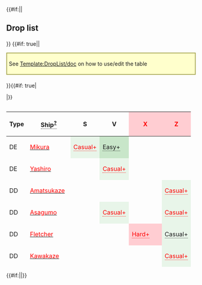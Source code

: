 {{#if:{{{compact|}}}||<h2>Drop list</h2>{{Section}}}}
{{#if: true||<div style="border: 2px solid #aa5; background: #ffc; padding: 5px; margin: 15px auto 20px;">See [[Template:DropList/doc]] on how to use/edit the table</div>
}}{{#if: true|<div class="toggle" data-target="droplist-non-rare-ship" data-default="hide" style="display: none;"><span class="toggle-show" style="cursor: pointer; color: #006cb0;">☑ All drops (enabled)</span><span class="toggle-hide" style="cursor: pointer; color: #006cb0;">☒ All drops (disabled, only rare drops)</span></div>
|}}<div style="max-height: 429px; overflow: auto;">
{| class="article-table sortable " align="center" width="100%" style="text-align:center; line-height:15px;"
!Type
!<span style="border-bottom:1px dotted;">Ship<sup>[[Template:DropList/doc|?]]</sup></span>
!S
!V
!style="background-color:#FFCDD2;color:red;"|'''X'''
!style="background-color:#FFCDD2;color:red;"|'''Z'''
|-
|DE
|[[Mikura|<span style="color:red;">Mikura</span>]]
|style="background-color:#E8F5E9;color:red"|<span title="Casual: &#10;&#160;&#160;S: 0.9% (56/6364)&#10;Easy: &#10;&#160;&#160;S: 0.8% (183/23091)&#10;Medium: &#10;&#160;&#160;S: 0.6% (56/9595)&#10;Hard: &#10;&#160;&#160;S: 0.6% (326/54648)" style="cursor:help;border-bottom:1px dotted">Casual+</span>
|style="background-color:#C8E6C9;color:"|<span title="Easy: &#10;&#160;&#160;S: 1.5% (60/4137)&#10;Medium: &#10;&#160;&#160;S: 2.2% (61/2796)&#10;Hard: &#10;&#160;&#160;S: 2.6% (437/16754) &#10;&#160;&#160;A: 0.4% (24/6251)" style="cursor:help;border-bottom:1px dotted">Easy+</span>
|
|
|-
|DE
|[[Yashiro|<span style="color:red;">Yashiro</span>]]
|
|style="background-color:#E8F5E9;color:red"|<span title="Casual: &#10;&#160;&#160;S: 0.7% (3/436)&#10;Easy: &#10;&#160;&#160;S: 0.5% (22/4137)&#10;Medium: &#10;&#160;&#160;S: 1.5% (41/2796)&#10;Hard: &#10;&#160;&#160;S: 2.2% (369/16754)" style="cursor:help;border-bottom:1px dotted">Casual+</span>
|
|
|-
|DD
|[[Amatsukaze|<span style="color:red;">Amatsukaze</span>]]
|
|
|
|style="background-color:#E8F5E9;color:red"|<span title="Casual: &#10;&#160;&#160;S: 1.8% (157/8527)&#10;Easy: &#10;&#160;&#160;S: 2% (599/29945)&#10;Medium: &#10;&#160;&#160;S: 2% (153/7763)&#10;Hard: &#10;&#160;&#160;S: 2.1% (383/18243)" style="cursor:help;border-bottom:1px dotted">Casual+</span>
|-
|DD
|[[Asagumo|<span style="color:red;">Asagumo</span>]]
|
|style="background-color:#E8F5E9;color:red"|<span title="Casual: &#10;&#160;&#160;S: 0.7% (3/436)&#10;Easy: &#10;&#160;&#160;S: 1.6% (65/4137)&#10;Medium: &#10;&#160;&#160;S: 1.5% (43/2796)&#10;Hard: &#10;&#160;&#160;S: 1.4% (239/16754)" style="cursor:help;border-bottom:1px dotted">Casual+</span>
|
|style="background-color:#E8F5E9;color:red"|<span title="Casual: &#10;&#160;&#160;S: 2.1% (179/8527)&#10;Easy: &#10;&#160;&#160;S: 2% (606/29945)&#10;Medium: &#10;&#160;&#160;S: 1.9% (147/7763)&#10;Hard: &#10;&#160;&#160;S: 1.9% (351/18243)" style="cursor:help;border-bottom:1px dotted">Casual+</span>
|-
|DD
|[[Fletcher|<span style="color:red;">Fletcher</span>]]
|
|
|style="background-color:#FFCDD2;color:red"|<span title="Hard: &#10;&#160;&#160;S: 1% (180/17665)" style="cursor:help;border-bottom:1px dotted">Hard+</span>
|style="background-color:#E8F5E9;color:"|<span title="Casual: &#10;&#160;&#160;S: 2.6% (225/8527)&#10;Easy: &#10;&#160;&#160;S: 3.2% (968/29945)&#10;Medium: &#10;&#160;&#160;S: 4.4% (340/7763)&#10;Hard: &#10;&#160;&#160;S: 3.1% (572/18243) &#10;&#160;&#160;A: 0.9% (433/50336)" style="cursor:help;border-bottom:1px dotted">Casual+</span>
|-
|DD
|[[Kawakaze|<span style="color:red;">Kawakaze</span>]]
|
|
|
|style="background-color:#E8F5E9;color:red"|<span title="Casual: &#10;&#160;&#160;S: 2.1% (177/8527)&#10;Easy: &#10;&#160;&#160;S: 2% (592/29945)&#10;Medium: &#10;&#160;&#160;S: 1.8% (140/7763)&#10;Hard: &#10;&#160;&#160;S: 1.9% (346/18243)" style="cursor:help;border-bottom:1px dotted">Casual+</span>
|-
|DD
|[[Kazagumo|<span style="color:red;">Kazagumo</span>]]
|
|
|style="background-color:#FFE0B2;color:red"|<span title="Medium: &#10;&#160;&#160;S: 1.8% (109/6152)&#10;Hard: &#10;&#160;&#160;S: 2% (355/17665)" style="cursor:help;border-bottom:1px dotted">Medium+</span>
|style="background-color:#E8F5E9;color:"|<span title="Casual: &#10;&#160;&#160;S: 3.9% (330/8527)&#10;Easy: &#10;&#160;&#160;S: 4% (1210/29945) &#10;&#160;&#160;A: 1.8% (120/6667)&#10;Medium: &#10;&#160;&#160;S: 3.7% (291/7763) &#10;&#160;&#160;A: 1.8% (78/4401)&#10;Hard: &#10;&#160;&#160;S: 4.1% (744/18243) &#10;&#160;&#160;A: 2% (1000/50336)" style="cursor:help;border-bottom:1px dotted">Casual+</span>
|-
|DD
|[[Takanami|<span style="color:red;">Takanami</span>]]
|
|
|
|style="background-color:#E8F5E9;color:red"|<span title="Casual: &#10;&#160;&#160;S: 2.1% (181/8527)&#10;Easy: &#10;&#160;&#160;S: 2.1% (636/29945)&#10;Medium: &#10;&#160;&#160;S: 1.9% (148/7763)&#10;Hard: &#10;&#160;&#160;S: 1.9% (351/18243)" style="cursor:help;border-bottom:1px dotted">Casual+</span>
|-
|DD
|[[Teruzuki|<span style="color:red;">Teruzuki</span>]]
|
|
|style="background-color:#E8F5E9;color:red"|<span title="Casual: &#10;&#160;&#160;S: 1.8% (42/2321)&#10;Easy: &#10;&#160;&#160;S: 1.4% (130/9158)&#10;Medium: &#10;&#160;&#160;S: 1.8% (113/6152)&#10;Hard: &#10;&#160;&#160;S: 1.9% (333/17665)" style="cursor:help;border-bottom:1px dotted">Casual+</span>
|style="background-color:#E8F5E9;color:"|<span title="Casual: &#10;&#160;&#160;S: 3.1% (261/8527) &#10;&#160;&#160;A: 0.9% (8/909)&#10;Easy: &#10;&#160;&#160;S: 2.8% (837/29945) &#10;&#160;&#160;A: 1% (70/6667)&#10;Medium: &#10;&#160;&#160;S: 2.6% (199/7763) &#10;&#160;&#160;A: 2.1% (91/4401)&#10;Hard: &#10;&#160;&#160;S: 2% (367/18243) &#10;&#160;&#160;A: 1.7% (848/50336)" style="cursor:help;border-bottom:1px dotted">Casual+</span>
|-
|DD
|[[Uranami|<span style="color:red;">Uranami</span>]]
|style="background-color:#E8F5E9;color:red"|<span title="Casual: &#10;&#160;&#160;S: 1.6% (99/6364)&#10;Easy: &#10;&#160;&#160;S: 1.4% (324/23091)&#10;Medium: &#10;&#160;&#160;S: 1.4% (134/9595)&#10;Hard: &#10;&#160;&#160;S: 1.4% (747/54648)" style="cursor:help;border-bottom:1px dotted">Casual+</span>
|style="background-color:#E8F5E9;color:"|<span title="Casual: &#10;&#160;&#160;S: 1.6% (7/436)&#10;Easy: &#10;&#160;&#160;S: 1.1% (47/4137)&#10;Medium: &#10;&#160;&#160;S: 1.4% (40/2796) &#10;&#160;&#160;A: 1.5% (4/261)&#10;Hard: &#10;&#160;&#160;S: 1.3% (224/16754) &#10;&#160;&#160;A: 1.4% (90/6251)" style="cursor:help;border-bottom:1px dotted">Casual+</span>
|
|
|-
|CL
|[[Helena|<span style="color:red;">Helena</span>]]
|
|
|style="background-color:#C8E6C9;color:red"|<span title="Easy: &#10;&#160;&#160;S: 0.5% (48/9158)&#10;Medium: &#10;&#160;&#160;S: 0.8% (49/6152)&#10;Hard: &#10;&#160;&#160;S: 1.6% (277/17665)" style="cursor:help;border-bottom:1px dotted">Easy+</span>
|style="background-color:#E8F5E9;color:"|<span title="Casual: &#10;&#160;&#160;S: 1.4% (118/8527) &#10;&#160;&#160;A: 0.7% (6/909)&#10;Easy: &#10;&#160;&#160;S: 1.9% (564/29945) &#10;&#160;&#160;A: 0.7% (44/6667)&#10;Medium: &#10;&#160;&#160;S: 2.5% (192/7763) &#10;&#160;&#160;A: 1.1% (50/4401)&#10;Hard: &#10;&#160;&#160;S: 2.6% (474/18243) &#10;&#160;&#160;A: 1.4% (687/50336)" style="cursor:help;border-bottom:1px dotted">Casual+</span>
|-
|CA
|[[Mikuma|<span style="color:red;">Mikuma</span>]]
|
|
|style="background-color:#C8E6C9;color:red"|<span title="Easy: &#10;&#160;&#160;S: 2% (186/9158)&#10;Medium: &#10;&#160;&#160;S: 2% (123/6152)&#10;Hard: &#10;&#160;&#160;S: 1.9% (343/17665)" style="cursor:help;border-bottom:1px dotted">Easy+</span>
|style="background-color:#E8F5E9;color:"|<span title="Casual: &#10;&#160;&#160;S: 2.2% (188/8527) &#10;&#160;&#160;A: 2.5% (23/909)&#10;Easy: &#10;&#160;&#160;S: 1.9% (575/29945) &#10;&#160;&#160;A: 1.9% (129/6667)&#10;Medium: &#10;&#160;&#160;S: 2.1% (164/7763) &#10;&#160;&#160;A: 2% (89/4401)&#10;Hard: &#10;&#160;&#160;S: 2% (370/18243) &#10;&#160;&#160;A: 1.9% (946/50336)" style="cursor:help;border-bottom:1px dotted">Casual+</span>
|-
|CVL
|[[Kasuga Maru|<span style="color:red;">Kasuga Maru</span>]]
|style="background-color:#E8F5E9;color:red"|<span title="Casual: &#10;&#160;&#160;S: 1% (63/6364)&#10;Easy: &#10;&#160;&#160;S: 1.1% (254/23091)&#10;Medium: &#10;&#160;&#160;S: 1% (92/9595)&#10;Hard: &#10;&#160;&#160;S: 0.9% (499/54648)" style="cursor:help;border-bottom:1px dotted">Casual+</span>
|style="background-color:#E8F5E9;color:"|<span title="Casual: &#10;&#160;&#160;S: 2.8% (12/436)&#10;Easy: &#10;&#160;&#160;S: 3.1% (128/4137)&#10;Medium: &#10;&#160;&#160;S: 3.5% (97/2796)&#10;Hard: &#10;&#160;&#160;S: 2.9% (482/16754) &#10;&#160;&#160;A: 0.8% (52/6251)" style="cursor:help;border-bottom:1px dotted">Casual+</span>
|
|
|-
|AV
|[[Nisshin|<span style="color:red;">Nisshin</span>]]
|
|
|style="background-color:#FFE0B2;color:red"|<span title="Medium: &#10;&#160;&#160;S: 0.9% (58/6152)&#10;Hard: &#10;&#160;&#160;S: 0.8% (150/17665)" style="cursor:help;border-bottom:1px dotted">Medium+</span>
|style="background-color:#E8F5E9;color:"|<span title="Casual: &#10;&#160;&#160;S: 1.2% (106/8527)&#10;Easy: &#10;&#160;&#160;S: 1% (308/29945)&#10;Medium: &#10;&#160;&#160;S: 1.8% (137/7763) &#10;&#160;&#160;A: 1% (42/4401)&#10;Hard: &#10;&#160;&#160;S: 2.4% (432/18243) &#10;&#160;&#160;A: 0.8% (416/50336)" style="cursor:help;border-bottom:1px dotted">Casual+</span>
|-
|AO
|[[Hayasui|<span style="color:red;">Hayasui</span>]]
|style="background-color:#E8F5E9;color:red"|<span title="Casual: &#10;&#160;&#160;S: 1% (66/6364)&#10;Easy: &#10;&#160;&#160;S: 1% (225/23091)&#10;Medium: &#10;&#160;&#160;S: 0.8% (74/9595)&#10;Hard: &#10;&#160;&#160;S: 0.6% (326/54648)" style="cursor:help;border-bottom:1px dotted">Casual+</span>
|style="background-color:#E8F5E9;color:"|<span title="Casual: &#10;&#160;&#160;S: 3.2% (14/436)&#10;Easy: &#10;&#160;&#160;S: 2.2% (92/4137)&#10;Medium: &#10;&#160;&#160;S: 2.3% (63/2796)&#10;Hard: &#10;&#160;&#160;S: 2.1% (354/16754) &#10;&#160;&#160;A: 0.6% (35/6251)" style="cursor:help;border-bottom:1px dotted">Casual+</span>
|
|
|- class="toggle-target-droplist-non-rare-ship" style="display:none;"
|DD
|[[Makigumo|<span style="color:green;">Makigumo</span>]]
|
|
|style="background-color:#C8E6C9;color:red"|<span title="Easy: &#10;&#160;&#160;S: 2% (187/9158)&#10;Medium: &#10;&#160;&#160;S: 1.7% (106/6152)&#10;Hard: &#10;&#160;&#160;S: 1.9% (342/17665)" style="cursor:help;border-bottom:1px dotted">Easy+</span>
|style="background-color:#E8F5E9;color:"|<span title="Casual: &#10;&#160;&#160;S: 4.6% (393/8527) &#10;&#160;&#160;A: 1.8% (16/909)&#10;Easy: &#10;&#160;&#160;S: 3.8% (1151/29945) &#10;&#160;&#160;A: 1.9% (129/6667)&#10;Medium: &#10;&#160;&#160;S: 3.9% (301/7763) &#10;&#160;&#160;A: 1.9% (83/4401)&#10;Hard: &#10;&#160;&#160;S: 3.9% (716/18243) &#10;&#160;&#160;A: 2% (1020/50336)" style="cursor:help;border-bottom:1px dotted">Casual+</span>
|- class="toggle-target-droplist-non-rare-ship" style="display:none;"
|DD
|[[Yukikaze|<span style="color:green;">Yukikaze</span>]]
|
|
|
|style="background-color:#E8F5E9;color:red"|<span title="Casual: &#10;&#160;&#160;S: 1.9% (166/8527)&#10;Easy: &#10;&#160;&#160;S: 2% (602/29945)&#10;Medium: &#10;&#160;&#160;S: 1.9% (146/7763)&#10;Hard: &#10;&#160;&#160;S: 2% (362/18243)" style="cursor:help;border-bottom:1px dotted">Casual+</span>
|- class="toggle-target-droplist-non-rare-ship" style="display:none;"
|DD
|[[Yuugumo|<span style="color:green;">Yuugumo</span>]]
|
|
|style="background-color:#C8E6C9;color:red"|<span title="Easy: &#10;&#160;&#160;S: 2% (180/9158)&#10;Medium: &#10;&#160;&#160;S: 1.9% (118/6152)&#10;Hard: &#10;&#160;&#160;S: 2% (353/17665)" style="cursor:help;border-bottom:1px dotted">Easy+</span>
|style="background-color:#E8F5E9;color:"|<span title="Casual: &#10;&#160;&#160;S: 3.6% (309/8527) &#10;&#160;&#160;A: 1.8% (16/909)&#10;Easy: &#10;&#160;&#160;S: 4.1% (1229/29945) &#10;&#160;&#160;A: 2% (136/6667)&#10;Medium: &#10;&#160;&#160;S: 4.1% (321/7763) &#10;&#160;&#160;A: 1.1% (47/4401)&#10;Hard: &#10;&#160;&#160;S: 3.9% (719/18243) &#10;&#160;&#160;A: 2% (1013/50336)" style="cursor:help;border-bottom:1px dotted">Casual+</span>
|- class="toggle-target-droplist-non-rare-ship" style="display:none;"
|CL
|[[Nagara|<span style="color:green;">Nagara</span>]]
|style="background-color:#E8F5E9;color:red"|<span title="Casual: &#10;&#160;&#160;S: 1.2% (75/6364)&#10;Easy: &#10;&#160;&#160;S: 1.6% (369/23091)&#10;Medium: &#10;&#160;&#160;S: 1.3% (122/9595)&#10;Hard: &#10;&#160;&#160;S: 1.4% (773/54648)" style="cursor:help;border-bottom:1px dotted">Casual+</span>
|style="background-color:#E8F5E9;color:"|<span title="Casual: &#10;&#160;&#160;S: 1.1% (5/436)&#10;Easy: &#10;&#160;&#160;S: 1.2% (49/4137) &#10;&#160;&#160;A: 2.1% (2/95)&#10;Medium: &#10;&#160;&#160;S: 1.4% (39/2796) &#10;&#160;&#160;A: 1.9% (5/261)&#10;Hard: &#10;&#160;&#160;S: 1.4% (227/16754) &#10;&#160;&#160;A: 1.2% (77/6251)" style="cursor:help;border-bottom:1px dotted">Casual+</span>
|style="background-color:#E8F5E9;color:red"|<span title="Casual: &#10;&#160;&#160;S: 1.7% (39/2321)&#10;Easy: &#10;&#160;&#160;S: 3.8% (346/9158)&#10;Medium: &#10;&#160;&#160;S: 5.1% (313/6152)&#10;Hard: &#10;&#160;&#160;S: 7.3% (1286/17665)" style="cursor:help;border-bottom:1px dotted">Casual+</span>
|style="background-color:#E8F5E9;color:"|<span title="Casual: &#10;&#160;&#160;S: 7.1% (602/8527) &#10;&#160;&#160;A: 3.7% (34/909)&#10;Easy: &#10;&#160;&#160;S: 7.2% (2169/29945) &#10;&#160;&#160;A: 5.1% (340/6667)&#10;Medium: &#10;&#160;&#160;S: 7.1% (551/7763) &#10;&#160;&#160;A: 6.6% (292/4401)&#10;Hard: &#10;&#160;&#160;S: 7.5% (1376/18243) &#10;&#160;&#160;A: 7.1% (3579/50336)" style="cursor:help;border-bottom:1px dotted">Casual+</span>
|- class="toggle-target-droplist-non-rare-ship" style="display:none;"
|CL
|[[Sendai|<span style="color:green;">Sendai</span>]]
|style="background-color:#E8F5E9;color:red"|<span title="Casual: &#10;&#160;&#160;S: 1.2% (74/6364)&#10;Easy: &#10;&#160;&#160;S: 1.3% (304/23091)&#10;Medium: &#10;&#160;&#160;S: 1.4% (130/9595)&#10;Hard: &#10;&#160;&#160;S: 1.3% (708/54648)" style="cursor:help;border-bottom:1px dotted">Casual+</span>
|style="background-color:#E8F5E9;color:"|<span title="Casual: &#10;&#160;&#160;S: 1.8% (8/436)&#10;Easy: &#10;&#160;&#160;S: 1.4% (58/4137) &#10;&#160;&#160;A: 2.1% (2/95)&#10;Medium: &#10;&#160;&#160;S: 1.2% (34/2796) &#10;&#160;&#160;A: 0.4% (1/261)&#10;Hard: &#10;&#160;&#160;S: 1.3% (220/16754) &#10;&#160;&#160;A: 1.3% (81/6251)" style="cursor:help;border-bottom:1px dotted">Casual+</span>
|style="background-color:#E8F5E9;color:red"|<span title="Casual: &#10;&#160;&#160;S: 2.2% (52/2321)&#10;Easy: &#10;&#160;&#160;S: 1.9% (170/9158)&#10;Medium: &#10;&#160;&#160;S: 2.2% (134/6152)&#10;Hard: &#10;&#160;&#160;S: 1.9% (343/17665)" style="cursor:help;border-bottom:1px dotted">Casual+</span>
|style="background-color:#E8F5E9;color:"|<span title="Casual: &#10;&#160;&#160;S: 2% (171/8527) &#10;&#160;&#160;A: 1.5% (14/909)&#10;Easy: &#10;&#160;&#160;S: 1.9% (570/29945) &#10;&#160;&#160;A: 2.1% (141/6667)&#10;Medium: &#10;&#160;&#160;S: 1.8% (136/7763) &#10;&#160;&#160;A: 2% (89/4401)&#10;Hard: &#10;&#160;&#160;S: 2% (360/18243) &#10;&#160;&#160;A: 2% (1017/50336)" style="cursor:help;border-bottom:1px dotted">Casual+</span>
|- class="toggle-target-droplist-non-rare-ship" style="display:none;"
|CA
|[[Atago|<span style="color:green;">Atago</span>]]
|style="background-color:#FFCDD2;color:red"|<span title="Hard: &#10;&#160;&#160;S: 1.4% (766/54648)" style="cursor:help;border-bottom:1px dotted">Hard+</span>
|style="background-color:#E8F5E9;color:red"|<span title="Casual: &#10;&#160;&#160;S: 0.9% (4/436)&#10;Easy: &#10;&#160;&#160;S: 1.3% (54/4137)&#10;Medium: &#10;&#160;&#160;S: 1.1% (32/2796)&#10;Hard: &#10;&#160;&#160;S: 1.4% (235/16754)" style="cursor:help;border-bottom:1px dotted">Casual+</span>
|style="background-color:#E8F5E9;color:"|<span title="Casual: &#10;&#160;&#160;S: 1.4% (33/2321)&#10;Easy: &#10;&#160;&#160;S: 2% (186/9158)&#10;Medium: &#10;&#160;&#160;S: 1.9% (117/6152)&#10;Hard: &#10;&#160;&#160;S: 2% (359/17665) &#10;&#160;&#160;A: 2% (345/17452)" style="cursor:help;border-bottom:1px dotted">Casual+</span>
|style="background-color:#E8F5E9;color:"|<span title="Casual: &#10;&#160;&#160;S: 1.9% (160/8527) &#10;&#160;&#160;A: 2.9% (26/909)&#10;Easy: &#10;&#160;&#160;S: 2% (597/29945) &#10;&#160;&#160;A: 2.1% (141/6667)&#10;Medium: &#10;&#160;&#160;S: 2.2% (168/7763) &#10;&#160;&#160;A: 2.1% (92/4401)&#10;Hard: &#10;&#160;&#160;S: 2.1% (382/18243) &#10;&#160;&#160;A: 2% (999/50336)" style="cursor:help;border-bottom:1px dotted">Casual+</span>
|- class="toggle-target-droplist-non-rare-ship" style="display:none;"
|CA
|[[Kinugasa|<span style="color:green;">Kinugasa</span>]]
|
|
|style="background-color:#E8F5E9;color:red"|<span title="Casual: &#10;&#160;&#160;S: 1.9% (45/2321)&#10;Easy: &#10;&#160;&#160;S: 2.1% (192/9158)&#10;Medium: &#10;&#160;&#160;S: 2.3% (140/6152)&#10;Hard: &#10;&#160;&#160;S: 1.9% (338/17665)" style="cursor:help;border-bottom:1px dotted">Casual+</span>
|style="background-color:#E8F5E9;color:"|<span title="Casual: &#10;&#160;&#160;S: 2.1% (178/8527) &#10;&#160;&#160;A: 2.2% (20/909)&#10;Easy: &#10;&#160;&#160;S: 1.8% (533/29945) &#10;&#160;&#160;A: 2.1% (140/6667)&#10;Medium: &#10;&#160;&#160;S: 1.9% (150/7763) &#10;&#160;&#160;A: 1.8% (80/4401)&#10;Hard: &#10;&#160;&#160;S: 1.9% (342/18243) &#10;&#160;&#160;A: 1.9% (972/50336)" style="cursor:help;border-bottom:1px dotted">Casual+</span>
|- class="toggle-target-droplist-non-rare-ship" style="display:none;"
|CA
|[[Kumano|<span style="color:green;">Kumano</span>]]
|
|
|style="background-color:#E8F5E9;color:"|<span title="Casual: &#10;&#160;&#160;S: 2.2% (50/2321)&#10;Easy: &#10;&#160;&#160;S: 2% (182/9158)&#10;Medium: &#10;&#160;&#160;S: 2.2% (138/6152) &#10;&#160;&#160;A: 2.4% (62/2538)&#10;Hard: &#10;&#160;&#160;S: 2% (352/17665) &#10;&#160;&#160;A: 1.9% (327/17452)" style="cursor:help;border-bottom:1px dotted">Casual+</span>
|style="background-color:#E8F5E9;color:"|<span title="Casual: &#10;&#160;&#160;S: 1.9% (163/8527) &#10;&#160;&#160;A: 1.9% (17/909)&#10;Easy: &#10;&#160;&#160;S: 1.9% (577/29945) &#10;&#160;&#160;A: 1.9% (127/6667)&#10;Medium: &#10;&#160;&#160;S: 2% (157/7763) &#10;&#160;&#160;A: 2.3% (100/4401)&#10;Hard: &#10;&#160;&#160;S: 2% (372/18243) &#10;&#160;&#160;A: 2% (1002/50336)" style="cursor:help;border-bottom:1px dotted">Casual+</span>
|- class="toggle-target-droplist-non-rare-ship" style="display:none;"
|CA
|[[Mogami|<span style="color:green;">Mogami</span>]]
|
|
|style="background-color:#E8F5E9;color:red"|<span title="Casual: &#10;&#160;&#160;S: 1.9% (43/2321)&#10;Easy: &#10;&#160;&#160;S: 1.8% (168/9158)&#10;Medium: &#10;&#160;&#160;S: 2.1% (132/6152)&#10;Hard: &#10;&#160;&#160;S: 2% (356/17665)" style="cursor:help;border-bottom:1px dotted">Casual+</span>
|style="background-color:#E8F5E9;color:"|<span title="Casual: &#10;&#160;&#160;S: 1.8% (157/8527) &#10;&#160;&#160;A: 2.2% (20/909)&#10;Easy: &#10;&#160;&#160;S: 2% (611/29945) &#10;&#160;&#160;A: 1.9% (129/6667)&#10;Medium: &#10;&#160;&#160;S: 2% (155/7763) &#10;&#160;&#160;A: 2.3% (100/4401)&#10;Hard: &#10;&#160;&#160;S: 2% (361/18243) &#10;&#160;&#160;A: 2.1% (1032/50336)" style="cursor:help;border-bottom:1px dotted">Casual+</span>
|- class="toggle-target-droplist-non-rare-ship" style="display:none;"
|CA
|[[Myoukou|<span style="color:green;">Myoukou</span>]]
|
|
|style="background-color:#E8F5E9;color:"|<span title="Casual: &#10;&#160;&#160;S: 2.2% (52/2321)&#10;Easy: &#10;&#160;&#160;S: 1.9% (176/9158)&#10;Medium: &#10;&#160;&#160;S: 1.9% (117/6152)&#10;Hard: &#10;&#160;&#160;S: 2.1% (375/17665) &#10;&#160;&#160;A: 1.9% (335/17452)" style="cursor:help;border-bottom:1px dotted">Casual+</span>
|style="background-color:#E8F5E9;color:"|<span title="Casual: &#10;&#160;&#160;S: 2.2% (188/8527) &#10;&#160;&#160;A: 2% (18/909)&#10;Easy: &#10;&#160;&#160;S: 2% (587/29945) &#10;&#160;&#160;A: 2.3% (156/6667)&#10;Medium: &#10;&#160;&#160;S: 1.9% (147/7763) &#10;&#160;&#160;A: 1.8% (80/4401)&#10;Hard: &#10;&#160;&#160;S: 2% (369/18243) &#10;&#160;&#160;A: 2% (1010/50336)" style="cursor:help;border-bottom:1px dotted">Casual+</span>
|- class="toggle-target-droplist-non-rare-ship" style="display:none;"
|CA
|[[Suzuya|<span style="color:green;">Suzuya</span>]]
|
|
|style="background-color:#E8F5E9;color:"|<span title="Casual: &#10;&#160;&#160;S: 2.1% (49/2321)&#10;Easy: &#10;&#160;&#160;S: 1.9% (174/9158)&#10;Medium: &#10;&#160;&#160;S: 1.8% (113/6152)&#10;Hard: &#10;&#160;&#160;S: 2% (360/17665) &#10;&#160;&#160;A: 2% (353/17452)" style="cursor:help;border-bottom:1px dotted">Casual+</span>
|style="background-color:#E8F5E9;color:"|<span title="Casual: &#10;&#160;&#160;S: 2% (172/8527) &#10;&#160;&#160;A: 2% (18/909)&#10;Easy: &#10;&#160;&#160;S: 2% (590/29945) &#10;&#160;&#160;A: 2% (135/6667)&#10;Medium: &#10;&#160;&#160;S: 2% (156/7763) &#10;&#160;&#160;A: 2.3% (100/4401)&#10;Hard: &#10;&#160;&#160;S: 2% (373/18243) &#10;&#160;&#160;A: 2% (1015/50336)" style="cursor:help;border-bottom:1px dotted">Casual+</span>
|- class="toggle-target-droplist-non-rare-ship" style="display:none;"
|CA
|[[Takao|<span style="color:green;">Takao</span>]]
|style="background-color:#FFCDD2;color:red"|<span title="Hard: &#10;&#160;&#160;S: 1.4% (765/54648)" style="cursor:help;border-bottom:1px dotted">Hard+</span>
|style="background-color:#E8F5E9;color:red"|<span title="Casual: &#10;&#160;&#160;S: 1.8% (8/436)&#10;Easy: &#10;&#160;&#160;S: 1.5% (60/4137)&#10;Medium: &#10;&#160;&#160;S: 1.1% (32/2796)&#10;Hard: &#10;&#160;&#160;S: 1.5% (256/16754)" style="cursor:help;border-bottom:1px dotted">Casual+</span>
|
|
|- class="toggle-target-droplist-non-rare-ship" style="display:none;"
|CA
|[[Tone|<span style="color:green;">Tone</span>]]
|
|style="background-color:#E8F5E9;color:red"|<span title="Casual: &#10;&#160;&#160;S: 1.1% (5/436)&#10;Easy: &#10;&#160;&#160;S: 1.4% (59/4137)&#10;Medium: &#10;&#160;&#160;S: 1% (27/2796)&#10;Hard: &#10;&#160;&#160;S: 1.5% (252/16754)" style="cursor:help;border-bottom:1px dotted">Casual+</span>
|
|
|- class="toggle-target-droplist-non-rare-ship" style="display:none;"
|CVL
|[[Junyou|<span style="color:green;">Junyou</span>]]
|
|
|style="background-color:#E8F5E9;color:red"|<span title="Casual: &#10;&#160;&#160;S: 2.1% (49/2321)&#10;Easy: &#10;&#160;&#160;S: 1.8% (166/9158)&#10;Medium: &#10;&#160;&#160;S: 2.4% (146/6152)&#10;Hard: &#10;&#160;&#160;S: 2% (345/17665)" style="cursor:help;border-bottom:1px dotted">Casual+</span>
|style="background-color:#E8F5E9;color:"|<span title="Casual: &#10;&#160;&#160;S: 2.1% (178/8527) &#10;&#160;&#160;A: 1.9% (17/909)&#10;Easy: &#10;&#160;&#160;S: 2.1% (618/29945) &#10;&#160;&#160;A: 2.1% (141/6667)&#10;Medium: &#10;&#160;&#160;S: 2% (159/7763) &#10;&#160;&#160;A: 1.9% (84/4401)&#10;Hard: &#10;&#160;&#160;S: 1.8% (336/18243) &#10;&#160;&#160;A: 2% (986/50336)" style="cursor:help;border-bottom:1px dotted">Casual+</span>
|- class="toggle-target-droplist-non-rare-ship" style="display:none;"
|CVL
|[[Zuihou|<span style="color:green;">Zuihou</span>]]
|
|
|style="background-color:#C8E6C9;color:red"|<span title="Easy: &#10;&#160;&#160;S: 2% (183/9158)&#10;Medium: &#10;&#160;&#160;S: 2.2% (134/6152)&#10;Hard: &#10;&#160;&#160;S: 1.8% (320/17665)" style="cursor:help;border-bottom:1px dotted">Easy+</span>
|style="background-color:#E8F5E9;color:"|<span title="Casual: &#10;&#160;&#160;S: 4.1% (348/8527) &#10;&#160;&#160;A: 1.8% (16/909)&#10;Easy: &#10;&#160;&#160;S: 4% (1202/29945) &#10;&#160;&#160;A: 2% (131/6667)&#10;Medium: &#10;&#160;&#160;S: 4.3% (337/7763) &#10;&#160;&#160;A: 1.8% (80/4401)&#10;Hard: &#10;&#160;&#160;S: 4.1% (751/18243) &#10;&#160;&#160;A: 2% (998/50336)" style="cursor:help;border-bottom:1px dotted">Casual+</span>
|- class="toggle-target-droplist-non-rare-ship" style="display:none;"
|FBB
|[[Haruna|<span style="color:green;">Haruna</span>]]
|style="background-color:#E8F5E9;color:red"|<span title="Casual: &#10;&#160;&#160;S: 1.3% (84/6364)&#10;Easy: &#10;&#160;&#160;S: 1.4% (327/23091)&#10;Medium: &#10;&#160;&#160;S: 1.6% (154/9595)&#10;Hard: &#10;&#160;&#160;S: 1.5% (806/54648)" style="cursor:help;border-bottom:1px dotted">Casual+</span>
|style="background-color:#E8F5E9;color:red"|<span title="Casual: &#10;&#160;&#160;S: 1.6% (7/436)&#10;Easy: &#10;&#160;&#160;S: 1.4% (56/4137)&#10;Medium: &#10;&#160;&#160;S: 1.5% (41/2796)&#10;Hard: &#10;&#160;&#160;S: 1.5% (249/16754)" style="cursor:help;border-bottom:1px dotted">Casual+</span>
|style="background-color:#FFCDD2;color:red"|<span title="Hard: &#10;&#160;&#160;S: 1.1% (198/17665)" style="cursor:help;border-bottom:1px dotted">Hard+</span>
|style="background-color:#E8F5E9;color:"|<span title="Casual: &#10;&#160;&#160;S: 1.4% (120/8527)&#10;Easy: &#10;&#160;&#160;S: 2.8% (826/29945)&#10;Medium: &#10;&#160;&#160;S: 3.7% (288/7763)&#10;Hard: &#10;&#160;&#160;S: 4.9% (889/18243) &#10;&#160;&#160;A: 1.1% (544/50336)" style="cursor:help;border-bottom:1px dotted">Casual+</span>
|- class="toggle-target-droplist-non-rare-ship" style="display:none;"
|FBB
|[[Hiei|<span style="color:green;">Hiei</span>]]
|style="background-color:#C8E6C9;color:red"|<span title="Easy: &#10;&#160;&#160;S: 1.5% (350/23091)&#10;Medium: &#10;&#160;&#160;S: 1.3% (127/9595)&#10;Hard: &#10;&#160;&#160;S: 1.4% (785/54648)" style="cursor:help;border-bottom:1px dotted">Easy+</span>
|style="background-color:#E8F5E9;color:red"|<span title="Casual: &#10;&#160;&#160;S: 1.4% (6/436)&#10;Easy: &#10;&#160;&#160;S: 1.3% (53/4137)&#10;Medium: &#10;&#160;&#160;S: 1.1% (31/2796)&#10;Hard: &#10;&#160;&#160;S: 1.3% (214/16754)" style="cursor:help;border-bottom:1px dotted">Casual+</span>
|style="background-color:#FFCDD2;color:red"|<span title="Hard: &#10;&#160;&#160;S: 1.3% (228/17665)" style="cursor:help;border-bottom:1px dotted">Hard+</span>
|style="background-color:#E8F5E9;color:"|<span title="Casual: &#10;&#160;&#160;S: 3.3% (285/8527)&#10;Easy: &#10;&#160;&#160;S: 4.9% (1481/29945)&#10;Medium: &#10;&#160;&#160;S: 6.5% (505/7763)&#10;Hard: &#10;&#160;&#160;S: 8.2% (1488/18243) &#10;&#160;&#160;A: 1.4% (685/50336)" style="cursor:help;border-bottom:1px dotted">Casual+</span>
|- class="toggle-target-droplist-non-rare-ship" style="display:none;"
|FBB
|[[Kirishima|<span style="color:green;">Kirishima</span>]]
|style="background-color:#E8F5E9;color:red"|<span title="Casual: &#10;&#160;&#160;S: 1.8% (114/6364)&#10;Easy: &#10;&#160;&#160;S: 2% (467/23091)&#10;Medium: &#10;&#160;&#160;S: 2.3% (221/9595)&#10;Hard: &#10;&#160;&#160;S: 2.3% (1231/54648)" style="cursor:help;border-bottom:1px dotted">Casual+</span>
|style="background-color:#E8F5E9;color:"|<span title="Casual: &#10;&#160;&#160;S: 1.6% (7/436)&#10;Easy: &#10;&#160;&#160;S: 3% (125/4137)&#10;Medium: &#10;&#160;&#160;S: 3.7% (103/2796) &#10;&#160;&#160;A: 1.1% (3/261)&#10;Hard: &#10;&#160;&#160;S: 4.6% (776/16754) &#10;&#160;&#160;A: 0.6% (38/6251)" style="cursor:help;border-bottom:1px dotted">Casual+</span>
|
|style="background-color:#E8F5E9;color:red"|<span title="Casual: &#10;&#160;&#160;S: 1.9% (165/8527)&#10;Easy: &#10;&#160;&#160;S: 2.2% (669/29945)&#10;Medium: &#10;&#160;&#160;S: 2.1% (164/7763)&#10;Hard: &#10;&#160;&#160;S: 1.9% (344/18243)" style="cursor:help;border-bottom:1px dotted">Casual+</span>
|- class="toggle-target-droplist-non-rare-ship" style="display:none;"
|FBB
|[[Kongou|<span style="color:green;">Kongou</span>]]
|style="background-color:#E8F5E9;color:red"|<span title="Casual: &#10;&#160;&#160;S: 0.3% (22/6364)&#10;Easy: &#10;&#160;&#160;S: 1.9% (448/23091)&#10;Medium: &#10;&#160;&#160;S: 1.9% (181/9595)&#10;Hard: &#10;&#160;&#160;S: 2.1% (1160/54648)" style="cursor:help;border-bottom:1px dotted">Casual+</span>
|style="background-color:#E8F5E9;color:"|<span title="Casual: &#10;&#160;&#160;S: 1.4% (6/436)&#10;Easy: &#10;&#160;&#160;S: 2.2% (93/4137)&#10;Medium: &#10;&#160;&#160;S: 3% (84/2796)&#10;Hard: &#10;&#160;&#160;S: 3.6% (600/16754) &#10;&#160;&#160;A: 0.6% (35/6251)" style="cursor:help;border-bottom:1px dotted">Casual+</span>
|
|
|}
{| style="width:100%;" align="center" cellspacing="0" class="article-table mw-collapsible mw-collapsed"
!Notes
|-
|<pre>ship ignored: Akatsuki
ship ignored: Akebono
ship ignored: Arare
ship ignored: Arashio
ship ignored: Asashio
ship ignored: Ayanami
ship ignored: Fubuki
ship ignored: Fumizuki
ship ignored: Hatsuharu
ship ignored: Hatsushimo
ship ignored: Hatsuyuki
ship ignored: Hibiki
ship ignored: Ikazuchi
ship ignored: Inazuma
ship ignored: Isonami
ship ignored: Kagerou
ship ignored: Kasumi
ship ignored: Kikuzuki
ship ignored: Kisaragi
ship ignored: Kuroshio
ship ignored: Michishio
ship ignored: Mikazuki
ship ignored: Miyuki
ship ignored: Mochizuki
ship ignored: Murakumo
ship ignored: Murasame
ship ignored: Mutsuki
ship ignored: Nagatsuki
ship ignored: Nenohi
ship ignored: Oboro
ship ignored: Ooshio
ship ignored: Samidare
ship ignored: Satsuki
ship ignored: Sazanami
ship ignored: Shigure
ship ignored: Shikinami
ship ignored: Shiranui
ship ignored: Shiratsuyu
ship ignored: Shirayuki
ship ignored: Suzukaze
ship ignored: Ushio
ship ignored: Wakaba
ship ignored: Yuudachi
ship ignored: Isuzu
ship ignored: Jintsuu
ship ignored: Kiso
ship ignored: Kuma
node ignored: P for Nagara
ship ignored: Naka
ship ignored: Natori
node ignored: P for Sendai
ship ignored: Tama
ship ignored: Yura
ship ignored: Aoba
ship ignored: Choukai
ship ignored: Furutaka
ship ignored: Haguro
ship ignored: Kako
ship ignored: Maya
ship ignored: Nachi
</pre>
|}</div>
{{#if:{{{compact|}}}||{{SectionEnd}}}}